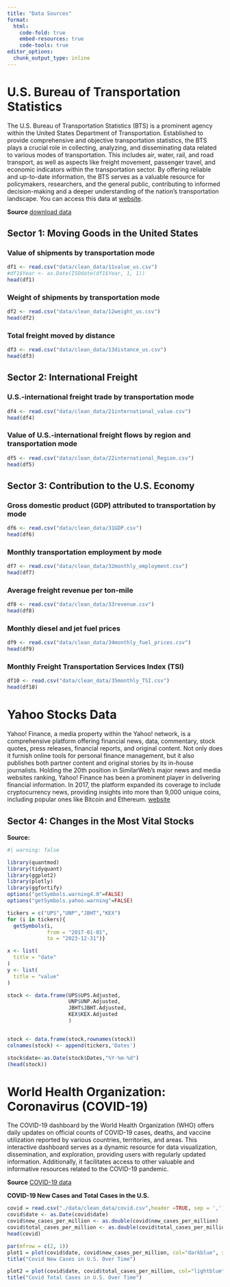 ```yaml
---
title: "Data Sources"
format:  
  html:
    code-fold: true
    embed-resources: true
    code-tools: true
editor_options: 
  chunk_output_type: inline
---
```


# U.S. Bureau of Transportation Statistics

The U.S. Bureau of Transportation Statistics (BTS) is a prominent agency within the United States Department of Transportation. Established to provide comprehensive and objective transportation statistics, the BTS plays a crucial role in collecting, analyzing, and disseminating data related to various modes of transportation. This includes air, water, rail, and road transport, as well as aspects like freight movement, passenger travel, and economic indicators within the transportation sector. By offering reliable and up-to-date information, the BTS serves as a valuable resource for policymakers, researchers, and the general public, contributing to informed decision-making and a deeper understanding of the nation's transportation landscape. You can access this data at [website](https://www.bts.gov/).

**Source**  [download data](https://data.bts.gov/Research-and-Statistics/Monthly-Transportation-Statistics/crem-w557/explore)

## Sector 1: Moving Goods in the United States

### Value of shipments by transportation mode
```r
df1 <- read.csv("data/clean_data/11value_us.csv")
#df1$Year <- as.Date(ISOdate(df1$Year, 1, 1))
head(df1)
```

### Weight of shipments by transportation mode
```r
df2 <- read.csv("data/clean_data/12weight_us.csv")
head(df2)
```

### Total freight moved by distance
```r
df3 <- read.csv("data/clean_data/13distance_us.csv")
head(df3)
```

## Sector 2: International Freight

### U.S.-international freight trade by transportation mode
```r
df4 <- read.csv("data/clean_data/21international_value.csv")
head(df4)
```

### Value of U.S.-international freight flows by region and transportation mode
```r
df5 <- read.csv("data/clean_data/22international_Region.csv")
head(df5)
```

## Sector 3: Contribution to the U.S. Economy

### Gross domestic product (GDP) attributed to transportation by mode
```r
df6 <- read.csv("data/clean_data/31GDP.csv")
head(df6)
```

### Monthly transportation employment by mode
```r
df7 <- read.csv("data/clean_data/32monthly_employment.csv")
head(df7)
```

### Average freight revenue per ton-mile
```r
df8 <- read.csv("data/clean_data/33revenue.csv")
head(df8)
```

### Monthly diesel and jet fuel prices
```r
df9 <- read.csv("data/clean_data/34monthly_fuel_prices.csv")
head(df9)
```

### Monthly Freight Transportation Services Index (TSI)
```r
df10 <- read.csv("data/clean_data/35monthly_TSI.csv")
head(df10)
```

# Yahoo Stocks Data

Yahoo! Finance, a media property within the Yahoo! network, is a comprehensive platform offering financial news, data, commentary, stock quotes, press releases, financial reports, and original content. Not only does it furnish online tools for personal finance management, but it also publishes both partner content and original stories by its in-house journalists. Holding the 20th position in SimilarWeb's major news and media websites ranking, Yahoo! Finance has been a prominent player in delivering financial information. In 2017, the platform expanded its coverage to include cryptocurrency news, providing insights into more than 9,000 unique coins, including popular ones like Bitcoin and Ethereum. [website](https://finance.yahoo.com/) 

## Sector 4: Changes in the Most Vital Stocks

**Source:** 

```r
#| warning: false

library(quantmod)
library(tidyquant)
library(ggplot2)
library(plotly)
library(ggfortify)
options("getSymbols.warning4.0"=FALSE)
options("getSymbols.yahoo.warning"=FALSE)

tickers = c("UPS","UNP","JBHT","KEX")
for (i in tickers){
  getSymbols(i,
             from = "2017-01-01",
             to = "2023-12-31")}

x <- list(
  title = "date"
)
y <- list(
  title = "value"
)

stock <- data.frame(UPS$UPS.Adjusted,
                    UNP$UNP.Adjusted,
                    JBHT$JBHT.Adjusted,
                    KEX$KEX.Adjusted
                    )


stock <- data.frame(stock,rownames(stock))
colnames(stock) <- append(tickers,'Dates')

stock$date<-as.Date(stock$Dates,"%Y-%m-%d")
(head(stock))
```


# World Health Organization: Coronavirus (COVID-19)
The COVID-19 dashboard by the World Health Organization (WHO) offers daily updates on official counts of COVID-19 cases, deaths, and vaccine utilization reported by various countries, territories, and areas. This interactive dashboard serves as a dynamic resource for data visualization, dissemination, and exploration, providing users with regularly updated information. Additionally, it facilitates access to other valuable and informative resources related to the COVID-19 pandemic.

**Source**  [COVID-19 data](https://github.com/owid/covid-19-data/tree/master/public/data)

**COVID-19 New Cases and Total Cases in the U.S.**

```r
covid = read.csv("./data/clean_data/covid.csv",header =TRUE, sep = ',')
covid$date <- as.Date(covid$date)
covid$new_cases_per_million <- as.double(covid$new_cases_per_million)
covid$total_cases_per_million <- as.double(covid$total_cases_per_million)
head(covid)
```

```r
par(mfrow = c(2, 1)) 
plot1 = plot(covid$date, covid$new_cases_per_million, col="darkblue", xlab="Time", ylab="New Cases(per Million)")
title("Covid New Cases in U.S. Over Time")

plot2 = plot(covid$date, covid$total_cases_per_million, col="lightblue", xlab="Time", ylab="Total Cases(per Million)")
title("Covid Total Cases in U.S. Over Time")
```
